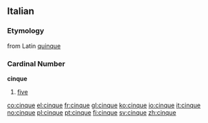 ==Italian==
===Etymology===
from Latin [[quinque]]

===Cardinal Number===
'''cinque'''

# [[five]]

[[co:cinque]]
[[el:cinque]]
[[fr:cinque]]
[[gl:cinque]]
[[ko:cinque]]
[[io:cinque]]
[[it:cinque]]
[[no:cinque]]
[[pl:cinque]]
[[pt:cinque]]
[[fi:cinque]]
[[sv:cinque]]
[[zh:cinque]]